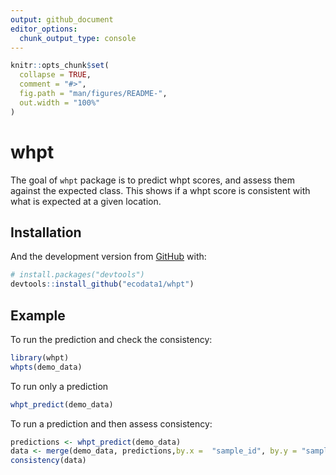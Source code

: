```yaml
---
output: github_document
editor_options: 
  chunk_output_type: console
---
```


<!-- README.md is generated from README.Rmd. Please edit that file -->

```r
knitr::opts_chunk$set(
  collapse = TRUE,
  comment = "#>",
  fig.path = "man/figures/README-",
  out.width = "100%"
)
```

# whpt

The goal of `whpt` package is to predict whpt scores, and assess them against
the expected class. This shows if a whpt score is consistent with what is
expected at a given location.

## Installation

And the development version from [GitHub](https://github.com/) with:

``` r
# install.packages("devtools")
devtools::install_github("ecodata1/whpt")
```
## Example

To run the prediction and check the consistency:

```r

library(whpt)
whpts(demo_data)

```

To run only a prediction

```r
whpt_predict(demo_data)
```

To run a prediction and then assess consistency:

```r

predictions <- whpt_predict(demo_data)
data <- merge(demo_data, predictions,by.x =  "sample_id", by.y = "sample_id")
consistency(data)

```


